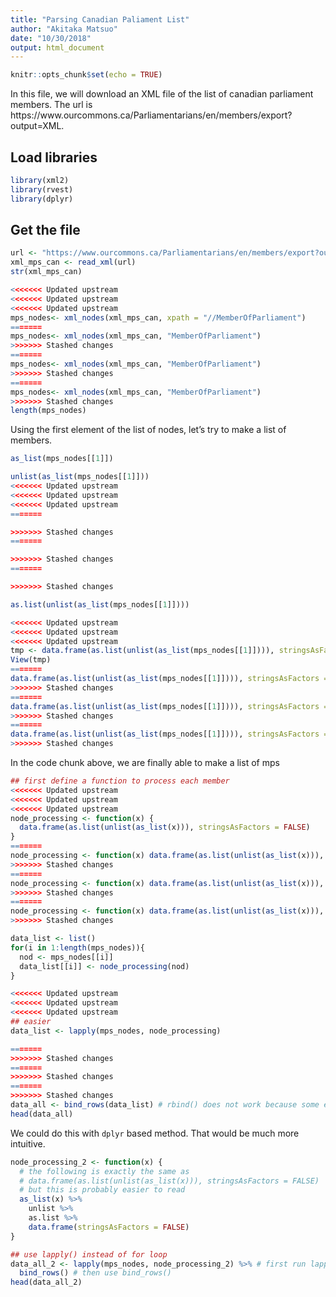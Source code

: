 ```yaml
---
title: "Parsing Canadian Paliament List"
author: "Akitaka Matsuo"
date: "10/30/2018"
output: html_document
---
```


```r
knitr::opts_chunk$set(echo = TRUE)
```


In this file, we will download an XML file of the list of canadian parliament members. The url is
https://www.ourcommons.ca/Parliamentarians/en/members/export?output=XML.

## Load libraries
```r
library(xml2)
library(rvest)
library(dplyr)
```

## Get the file

```r
url <- "https://www.ourcommons.ca/Parliamentarians/en/members/export?output=XML"
xml_mps_can <- read_xml(url)
str(xml_mps_can)

```



```r
<<<<<<< Updated upstream
<<<<<<< Updated upstream
<<<<<<< Updated upstream
mps_nodes<- xml_nodes(xml_mps_can, xpath = "//MemberOfParliament")
=======
mps_nodes<- xml_nodes(xml_mps_can, "MemberOfParliament")
>>>>>>> Stashed changes
=======
mps_nodes<- xml_nodes(xml_mps_can, "MemberOfParliament")
>>>>>>> Stashed changes
=======
mps_nodes<- xml_nodes(xml_mps_can, "MemberOfParliament")
>>>>>>> Stashed changes
length(mps_nodes)
```

Using the first element of the list of nodes, let's try to make a list of members.

```r
as_list(mps_nodes[[1]])
```

```r
unlist(as_list(mps_nodes[[1]]))
<<<<<<< Updated upstream
<<<<<<< Updated upstream
<<<<<<< Updated upstream
=======

>>>>>>> Stashed changes
=======

>>>>>>> Stashed changes
=======

>>>>>>> Stashed changes
```

```r
as.list(unlist(as_list(mps_nodes[[1]])))
```

```r
<<<<<<< Updated upstream
<<<<<<< Updated upstream
<<<<<<< Updated upstream
tmp <- data.frame(as.list(unlist(as_list(mps_nodes[[1]]))), stringsAsFactors = FALSE)
View(tmp)
=======
data.frame(as.list(unlist(as_list(mps_nodes[[1]]))), stringsAsFactors = FALSE)
>>>>>>> Stashed changes
=======
data.frame(as.list(unlist(as_list(mps_nodes[[1]]))), stringsAsFactors = FALSE)
>>>>>>> Stashed changes
=======
data.frame(as.list(unlist(as_list(mps_nodes[[1]]))), stringsAsFactors = FALSE)
>>>>>>> Stashed changes
```

In the code chunk above, we are finally able to make a list of mps
```r
## first define a function to process each member
<<<<<<< Updated upstream
<<<<<<< Updated upstream
<<<<<<< Updated upstream
node_processing <- function(x) {
  data.frame(as.list(unlist(as_list(x))), stringsAsFactors = FALSE)
}
=======
node_processing <- function(x) data.frame(as.list(unlist(as_list(x))), stringsAsFactors = FALSE)
>>>>>>> Stashed changes
=======
node_processing <- function(x) data.frame(as.list(unlist(as_list(x))), stringsAsFactors = FALSE)
>>>>>>> Stashed changes
=======
node_processing <- function(x) data.frame(as.list(unlist(as_list(x))), stringsAsFactors = FALSE)
>>>>>>> Stashed changes

data_list <- list()
for(i in 1:length(mps_nodes)){
  nod <- mps_nodes[[i]]
  data_list[[i]] <- node_processing(nod)
}

<<<<<<< Updated upstream
<<<<<<< Updated upstream
<<<<<<< Updated upstream
## easier
data_list <- lapply(mps_nodes, node_processing)

=======
>>>>>>> Stashed changes
=======
>>>>>>> Stashed changes
=======
>>>>>>> Stashed changes
data_all <- bind_rows(data_list) # rbind() does not work because some elements are missing for some members. 
head(data_all)
```

We could do this with `dplyr` based method. That would be much more intuitive.
```r

node_processing_2 <- function(x) {
  # the following is exactly the same as 
  # data.frame(as.list(unlist(as_list(x))), stringsAsFactors = FALSE)
  # but this is probably easier to read
  as_list(x) %>% 
    unlist %>% 
    as.list %>% 
    data.frame(stringsAsFactors = FALSE)
}

## use lapply() instead of for loop
data_all_2 <- lapply(mps_nodes, node_processing_2) %>% # first run lapply to the list of nodes
  bind_rows() # then use bind_rows() 
head(data_all_2)
```

